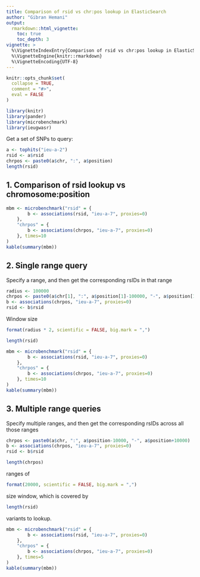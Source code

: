 ```yaml
---
title: Comparison of rsid vs chr:pos lookup in ElasticSearch
author: "Gibran Hemani"
output:
  rmarkdown::html_vignette:
    toc: true
    toc_depth: 3
vignette: >
  %\VignetteIndexEntry{Comparison of rsid vs chr:pos lookup in ElasticSearch}
  %\VignetteEngine{knitr::rmarkdown}
  %\VignetteEncoding{UTF-8}
---
```


```r
knitr::opts_chunk$set(
  collapse = TRUE,
  comment = "#>",
  eval = FALSE
)
```

```r
library(knitr)
library(pander)
library(microbenchmark)
library(ieugwasr)
```

Get a set of SNPs to query:

```r
a <- tophits("ieu-a-2")
rsid <- a$rsid
chrpos <- paste0(a$chr, ":", a$position)
length(rsid)
```

## 1. Comparison of rsid lookup vs chromosome:position

```r
mbm <- microbenchmark("rsid" = {
		b <- associations(rsid, "ieu-a-7", proxies=0)
	},
	"chrpos" = {
		b <- associations(chrpos, "ieu-a-7", proxies=0)
	}, times=10
)
kable(summary(mbm))
```


## 2. Single range query

Specify a range, and then get the corresponding rsIDs in that range

```r
radius <- 100000
chrpos <- paste0(a$chr[1], ":", a$position[1]-100000, "-", a$position[1]+100000)
b <- associations(chrpos, "ieu-a-7", proxies=0)
rsid <- b$rsid
```


Window size

```r
format(radius * 2, scientific = FALSE, big.mark = ",")
```

```r
length(rsid)
````

```r
mbm <- microbenchmark("rsid" = {
		b <- associations(rsid, "ieu-a-7", proxies=0)
	},
	"chrpos" = {
		b <- associations(chrpos, "ieu-a-7", proxies=0)
	}, times=10
)
kable(summary(mbm))
```


## 3. Multiple range queries

Specify multiple ranges, and then get the corresponding rsIDs across all those ranges

```r
chrpos <- paste0(a$chr, ":", a$position-10000, "-", a$position+10000)
b <- associations(chrpos, "ieu-a-7", proxies=0)
rsid <- b$rsid
```

```r
length(chrpos)
``` 

ranges of 

```r
format(20000, scientific = FALSE, big.mark = ",")
``` 

size window, which is covered by 

```r
length(rsid)
```

variants to lookup.


```r
mbm <- microbenchmark("rsid" = {
		b <- associations(rsid, "ieu-a-7", proxies=0)
	},
	"chrpos" = {
		b <- associations(chrpos, "ieu-a-7", proxies=0)
	}, times=5
)
kable(summary(mbm))
```

